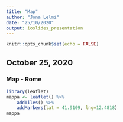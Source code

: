 ```yaml
---
title: "Map"
author: "Jona Lelmi"
date: "25/10/2020"
output: ioslides_presentation
---
```


```r
knitr::opts_chunk$set(echo = FALSE)
```

## October 25, 2020
### Map - Rome

```r
library(leaflet)
mappa <- leaflet() %>%
    addTiles() %>%
    addMarkers(lat = 41.9109, lng=12.4818)
mappa
```